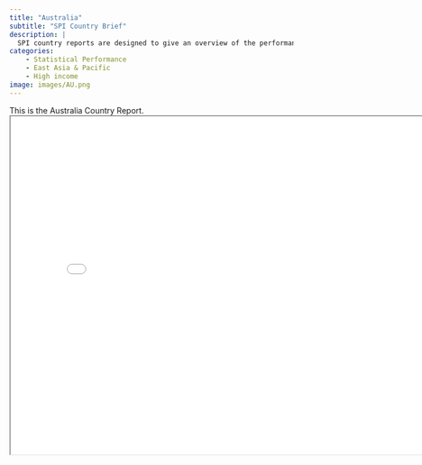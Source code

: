 ```yaml
---
title: "Australia"
subtitle: "SPI Country Brief"
description: |
  SPI country reports are designed to give an overview of the performance of Australia.
categories:
    - Statistical Performance
    - East Asia & Pacific
    - High income
image: images/AU.png
---
```


This is the Australia Country Report.
<iframe src="charts/Australia_chart.html" width="800" height="600"></iframe>

